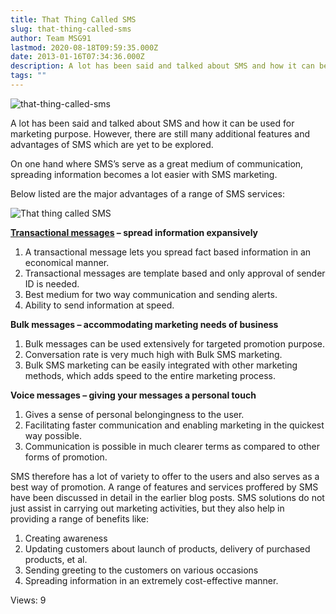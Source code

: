 ```yaml
---
title: That Thing Called SMS
slug: that-thing-called-sms
author: Team MSG91
lastmod: 2020-08-18T09:59:35.000Z
date: 2013-01-16T07:34:36.000Z
description: A lot has been said and talked about SMS and how it can be used for marketing purpose. However, there are still many additional features and advantages of SMS which are yet to be explored.
tags: ""
---
```


![that-thing-called-sms](https://images-msg91.s3.ap-south-1.amazonaws.com/content/images/wordpress/2013/01/that-thing-called-sms.jpg)


A lot has been said and talked about SMS and how it can be used for marketing purpose. However, there are still many additional features and advantages of SMS which are yet to be explored.


On one hand where SMS’s serve as a great medium of communication, spreading information becomes a lot easier with SMS marketing.


Below listed are the major advantages of a range of SMS services:


![That thing called SMS](https://images-msg91.s3.ap-south-1.amazonaws.com/content/images/wordpress/2013/01/That-thing-called-SMS.jpg)


**[Transactional messages](https://msg91.com/guide/transactional-sms-as-a-means-of-promotion/) – spread information expansively**


1. A transactional message lets you spread fact based information in an economical manner.
2. Transactional messages are template based and only approval of sender ID is needed.
3. Best medium for two way communication and sending alerts.
4. Ability to send information at speed.


**Bulk messages – accommodating marketing needs of business**


1. Bulk messages can be used extensively for targeted promotion purpose.
2. Conversation rate is very much high with Bulk SMS marketing.
3. Bulk SMS marketing can be easily integrated with other marketing methods, which adds speed to the entire marketing process.


**Voice messages – giving your messages a personal touch**


1. Gives a sense of personal belongingness to the user.
2. Facilitating faster communication and enabling marketing in the quickest way possible.
3. Communication is possible in much clearer terms as compared to other forms of promotion.


SMS therefore has a lot of variety to offer to the users and also serves as a best way of promotion. A range of features and services proffered by SMS have been discussed in detail in the earlier blog posts. SMS solutions do not just assist in carrying out marketing activities, but they also help in providing a range of benefits like:


1. Creating awareness
2. Updating customers about launch of products, delivery of purchased products, et al.
3. Sending greeting to the customers on various occasions
4. Spreading information in an extremely cost-effective manner.



 Views: 9




